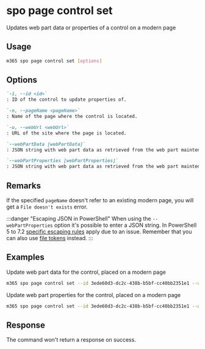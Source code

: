 
# spo page control set

Updates web part data or properties of a control on a modern page

## Usage

```sh
m365 spo page control set [options]
```

## Options

```md defintion-list
`-i, --id <id>`
: ID of the control to update properties of.

`-n, --pageName <pageName>`
: Name of the page where the control is located.

`-u, --webUrl <webUrl>`
: URL of the site where the page is located.

`--webPartData [webPartData]`
: JSON string with web part data as retrieved from the web part maintenance mode. Specify either `webPartProperties` or `webPartData` but not both.

`--webPartProperties [webPartProperties]`
: JSON string with web part data as retrieved from the web part maintenance mode. Specify either `webPartProperties` or `webPartData` but not both.
```

<Global />

## Remarks

If the specified `pageName` doesn't refer to an existing modern page, you will get a `File doesn't exists` error.

:::danger "Escaping JSON in PowerShell"
When using the `--webPartProperties` option it's possible to enter a JSON string. In PowerShell 5 to 7.2 [specific escaping rules](./../../../user-guide/using-cli.md#escaping-double-quotes-in-powershell) apply due to an issue. Remember that you can also use [file tokens](./../../../user-guide/using-cli.md#passing-complex-content-into-cli-options) instead.
:::

## Examples

Update web part data for the control, placed on a modern page

```sh
m365 spo page control set --id 3ede60d3-dc2c-438b-b5bf-cc40bb2351e1 --webUrl https://contoso.sharepoint.com/sites/team-a --pageName home.aspx --webPartData '{"title":"New WP Title","properties": {"description": "New description"}}'
```

Update web part properties for the control, placed on a modern page

```sh
m365 spo page control set --id 3ede60d3-dc2c-438b-b5bf-cc40bb2351e1 --webUrl https://contoso.sharepoint.com/sites/team-a --pageName home.aspx --webPartProperties '{"description": "New description"}'
```

## Response

The command won't return a response on success.
